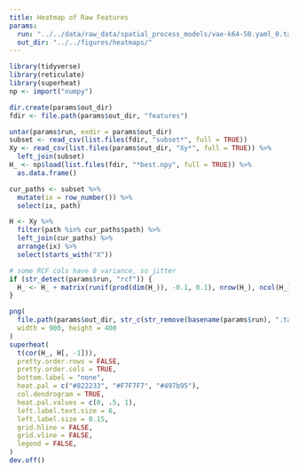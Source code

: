 ```yaml
---
title: Heatmap of Raw Features
params:
  run: "../../data/raw_data/spatial_process_models/vae-k64-50.yaml_0.tar.gz"
  out_dir: "../../figures/heatmaps/"
---
```


```r
library(tidyverse)
library(reticulate)
library(superheat)
np <- import("numpy")
```

```r
dir.create(params$out_dir)
fdir <- file.path(params$out_dir, "features")

untar(params$run, exdir = params$out_dir)
subset <- read_csv(list.files(fdir, "subset*", full = TRUE))
Xy <- read_csv(list.files(params$out_dir, "Xy*", full = TRUE)) %>%
  left_join(subset)
H_ <- np$load(list.files(fdir, "*best.npy", full = TRUE)) %>%
  as.data.frame()
```

```r
cur_paths <- subset %>%
  mutate(ix = row_number()) %>%
  select(ix, path)

H <- Xy %>%
  filter(path %in% cur_paths$path) %>%
  left_join(cur_paths) %>%
  arrange(ix) %>%
  select(starts_with("X"))

# some RCF cols have 0 variance, so jitter
if (str_detect(params$run, "rcf")) {
  H_ <- H_ + matrix(runif(prod(dim(H_)), -0.1, 0.1), nrow(H_), ncol(H_))
}

png(
  file.path(params$out_dir, str_c(str_remove(basename(params$run), ".tar.gz"), ".png")),
  width = 900, height = 400
)
superheat(
  t(cor(H_, H[, -1])),
  pretty.order.rows = FALSE,
  pretty.order.cols = TRUE,
  bottom.label = "none",
  heat.pal = c("#822233", "#F7F7F7", "#497b95"),
  col.dendrogram = TRUE,
  heat.pal.values = c(0, .5, 1),
  left.label.text.size = 6,
  left.label.size = 0.15,
  grid.hline = FALSE,
  grid.vline = FALSE,
  legend = FALSE,
)
dev.off()
```
